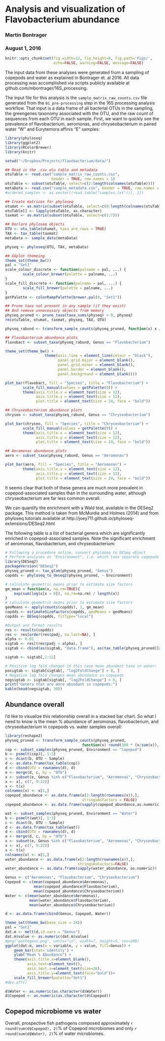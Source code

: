 # Analysis and visualization of Flavobacterium abundance
### Martin Bontrager
### August 1, 2016

```r
knitr::opts_chunk$set(fig.width=12, fig.height=8, fig.path='Figs/',
                      echo=FALSE, warning=FALSE, message=FALSE)
```

The input data from these analyses were generated from a sampling of copepods and water as explained in Bontrager et. al 2016. All data processing was accomplished via scripts publicly available at github.com/mbontrager/16S_processing. 

The input file for this analysis is the `sample_matrix_raw_counts.csv` file generated from the `01_pre-processing` step in the 16S processing analysis workflow. That input is a data frame of all bacterial OTUs in the sampling, the greengenes taxonomy associated with the OTU, and the raw count of sequences from each OTU in each sample. First, we want to quickly see the prevalence of flavobacterium, aeromonas, and chryseobacterium in paired water "W" and Eurytemora affinis "E" samples:

```r
library(phyloseq)
library(ggplot2)
library(RColorBrewer)
library(knitr)

setwd("~/Dropbox/Projects/flavobacterium/data/")

## Read in the .csv otu table and metadata
otuTable <- read.csv("sample_matrix_raw_counts.csv", 
                     header = TRUE, row.names = 1)
otuTable <- subset(otuTable, select=c(2:length(colnames(otuTable))))
metaData <- read.csv("sample_metadata.csv", header = TRUE, row.names = 1)
#ordered_samples <- as.vector((read.table("samples.txt"))[, 1])

## Create matrices for phyloseq
otumat <- as.matrix(subset(otuTable, select=c(8:length(colnames(otuTable)))))
otuTable[] <- lapply(otuTable, as.character)
taxmat <- as.matrix(subset(otuTable, select=c(1:7)))

## Declare phyloseq objects
OTU <- otu_table(otumat, taxa_are_rows = TRUE)
TAX <- tax_table(taxmat)
metaData <- sample_data(metaData)

physeq <- phyloseq(OTU, TAX, metaData)

## GGplot themeing
theme_set(theme_bw())
pal = "Set1"
scale_colour_discrete <- function(palname = pal, ...) {
        scale_colour_brewer(palette = palname, ...)
}
scale_fill_discrete <- function(palname = pal, ...) {
        scale_fill_brewer(palette = palname, ...)
}
getPalette <- colorRampPalette(brewer.pal(9, "Set1"))
```

```r
## Prune taxa not present in any sample (if they exist)
## And remove unnecessary objects from memory
physeq_pruned <- prune_taxa(taxa_sums(physeq) > 0, physeq)
rm(otuTable, otumat, taxmat, physeq, TAX, OTU)

physeq_rabund <- transform_sample_counts(physeq_pruned, function(x) x / sum(x))

## Flavobacterium abundance plots
flavobact <- subset_taxa(physeq_rabund, Genus == "Flavobacterium")

theme_set(theme_bw() +
                  theme(axis.line = element_line(colour = "black"),
                        panel.grid.major = element_blank(),
                        panel.grid.minor = element_blank(),
                        panel.border = element_blank(),
                        panel.background = element_blank()))

plot_bar(flavobact, fill = "Species", title = "Flavobacterium") + 
        scale_fill_manual(values = getPalette(9)) +
        theme(axis.title.x = element_text(size = 12),
              axis.title.y = element_text(size = 12),
              plot.title = element_text(size = 24, face = "bold"))

## Chryseobacterium abundance plots
chryseo <- subset_taxa(physeq_rabund, Genus == "Chryseobacterium")

plot_bar(chryseo, fill = "Species", title = "Chryseobacterium") + 
        scale_fill_manual(values = getPalette(9)) +
        theme(axis.title.x = element_text(size = 12),
              axis.title.y = element_text(size = 12),
              plot.title = element_text(size = 24, face = "bold"))

## Aeromonas abundance plots
aero <- subset_taxa(physeq_rabund, Genus == "Aeromonas")

plot_bar(aero, fill = "Species", title = "Aeromonas") + 
        theme(axis.title.x = element_text(size = 12),
              axis.title.y = element_text(size = 12),
              plot.title = element_text(size = 24, face = "bold"))
```

It seems clear that both of these genera are much more prevalent in copepod-associated samples than in the surrounding water, although chryseobacterium are far less common overall.

We can quantify the enrichment with a Wald test, available in the DESeq2 package. This method is taken from McMurdie and Holmes (2014) and from phyloseq tutorials available at http://joey711.github.io/phyloseq-extensions/DESeq2.html

The following table is a list of bacterial genera which are significantly enriched in copepod-associated samples. Note the significant enrichment of aeromonas, flavobacterium, and chryseobacterium:

```r
# Following a procedure online, convert phyloseq to DESeq object
# Perform analyses on "Environment", i.e. which taxa separate copepods and water
library(DESeq2)
packageVersion("DESeq2")
physeq_pruned <- tax_glom(physeq_pruned, "Genus")
copdds <- phyloseq_to_deseq2(physeq_pruned, ~ Environment)

# calculate geometric means prior to estimate size factors
gm_mean = function(x, na.rm=TRUE){
    exp(sum(log(x[x > 0]), na.rm=na.rm) / length(x))
}
# calculate geometric means prior to estimate size factors
geoMeans <- apply(counts(copdds), 1, gm_mean)
copdds <- estimateSizeFactors(copdds, geoMeans = geoMeans)
copdds <- DESeq(copdds, fitType="local")

#Output and format results
res <- results(copdds)
res <- res[order(res$padj, na.last=NA), ]
alpha <- 0.01
sigtab <- res[(res$padj < alpha), ]
sigtab <- cbind(as(sigtab, "data.frame"), as(tax_table(physeq_pruned)[rownames(sigtab), ], "matrix"))

sigtab <- sigtab[,1:12]

# Positive log fold changes in this case mean abundant taxa in water:
posigtab <- sigtab[sigtab[, "log2FoldChange"] > 0, ]
# Negative log fold changes mean abundance in copepods
negsigtab <- sigtab[sigtab[, "log2FoldChange"] < 0, ]
print("Genera that are more abundant in copepods:")
kable(head(negsigtab, 30))
```

## Abundance overall

I'd like to visualize this relationship overall in a stacked bar chart. So what I need to know is the mean % abundance of aeromonas, flavobacterium, and chryseobacterium in copepods vs. water samples overall:

```r
library(reshape2)
physeq_pruned <- transform_sample_counts(physeq_pruned, 
                                   function(x) round(100 * (x/sum(x)), 2))
cop <- subset_samples(physeq_pruned, Environment == "Copepod")
b <- psmelt(cop)[, 1:3]
c <- dcast(b, OTU ~ Sample)
d <- as.data.frame(tax_table(cop))
d <- cbind(OTU = rownames(d), d)
e <- merge(d, c, by = "OTU")
x <- subset(e, Genus %in% c("Flavobacterium", "Aeromonas", "Chryseobacterium"))
x <- x[, c(7, 9:22)]
x <- t(x)
colnames(x) <- x[1,]
copepod_abundance <- as.data.frame(x[2:length(rownames(x)),], 
                                   stringsAsFactors = FALSE)
copepod_abundance <- as.data.frame(sapply(copepod_abundance,as.numeric))

wat <- subset_samples(physeq_pruned, Environment == "Water")
b <- psmelt(wat)[, 1:3]
c <- dcast(b, OTU ~ Sample)
d <- as.data.frame(tax_table(wat))
d <- cbind(OTU = rownames(d), d)
e <- merge(d, c, by = "OTU")
x <- subset(e, Genus %in% c("Flavobacterium", "Aeromonas", "Chryseobacterium"))
x <- x[, c(7, 9:22)]
x <- t(x)
colnames(x) <- x[1,]
water_abundance <- as.data.frame(x[2:length(rownames(x)),],
                                 stringsAsFactors=FALSE)
water_abundance <- as.data.frame(sapply(water_abundance, as.numeric))

Genus <- c("Aeromonas", "Flavobacterium", "Chryseobacterium")
Copepod <- c(mean(copepod_abundance$Aeromonas),
             mean(copepod_abundance$Flavobacterium),
             mean(copepod_abundance$Chryseobacterium))
Water <- c(mean(water_abundance$Aeromonas),
           mean(water_abundance$Flavobacterium),
           mean(water_abundance$Chryseobacterium))

d <- as.data.frame(cbind(Genus, Copepod, Water))

theme_set(theme_bw(base_size = 24))
pal = "Set1"
dat.m <- melt(d,id.vars = "Genus")
dat.m$value <- as.numeric(dat.m$value)
#png("pathogens.png", units="in", width=7, height=5, res=200)
ggplot(dat.m, aes(x = variable, y = value, fill=Genus)) +
    geom_bar(stat='identity') +
    ylab("Mean % Abundance") +
    theme(axis.title.x=element_blank(),
          axis.text=element_text(),
          axis.text.x=element_text(size=26),
          axis.title.y=element_text(face="bold"))+
    scale_fill_brewer(palette="Set1")
#dev.off()

d$Water <- as.numeric(as.character(d$Water))
d$Copepod <- as.numeric(as.character(d$Copepod))
```


## Copepod microbiome vs water

Overall, prospective fish pathogens composed approximately `r round(sum(d$Copepod), 2)`% of Copepod microbiomes and only `r round(sum(d$Water), 2)`% of water microbiomes.